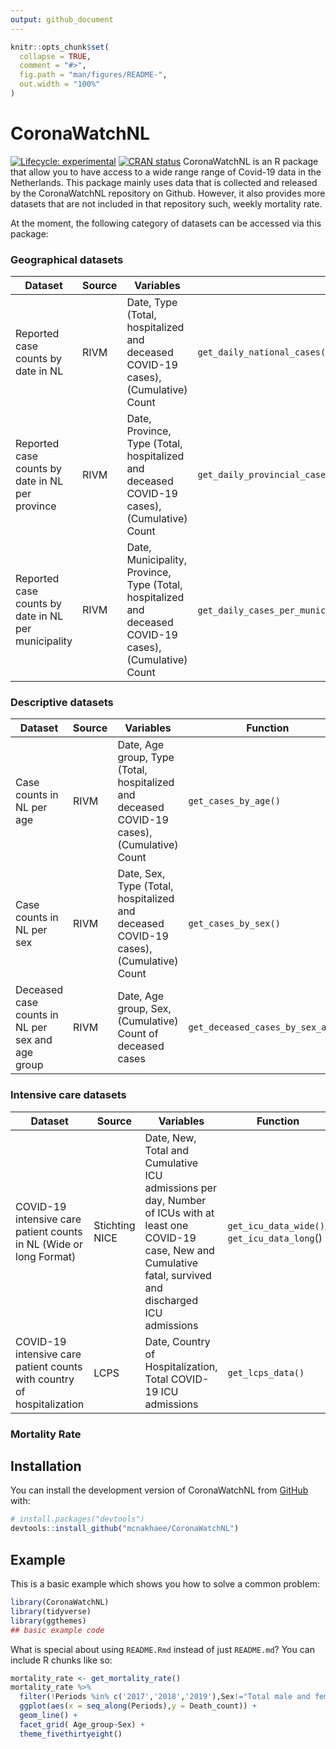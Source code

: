 ```yaml
---
output: github_document
---
```


<!-- README.md is generated from README.Rmd. Please edit that file -->

```r
knitr::opts_chunk$set(
  collapse = TRUE,
  comment = "#>",
  fig.path = "man/figures/README-",
  out.width = "100%"
)
```

# CoronaWatchNL

<!-- badges: start -->
[![Lifecycle: experimental](https://img.shields.io/badge/lifecycle-experimental-orange.svg)](https://www.tidyverse.org/lifecycle/#experimental)
[![CRAN status](https://www.r-pkg.org/badges/version/CoronaWatchNL)](https://CRAN.R-project.org/package=CoronaWatchNL)
<!-- badges: end -->
CoronaWatchNL is an R package that allow you to have access to a wide range range of Covid-19 data in the Netherlands. This package mainly uses data that is collected and released by the CoronaWatchNL repository on Github. However, it also provides more datasets that are not included in that repository such, weekly mortality rate.

At the moment, the following category of datasets can be accessed via this package:


### Geographical datasets



| Dataset                                             | Source | Variables                                                    | Function                                                     |
| --------------------------------------------------- | ------ | ------------------------------------------------------------ | ------------------------------------------------------------ |
| Reported case counts by date in NL                  | RIVM   | Date, Type (Total, hospitalized and deceased COVID-19 cases), (Cumulative) Count | `get_daily_national_cases()`                                 |
| Reported case counts by date in NL per province     | RIVM   | Date, Province, Type (Total, hospitalized and deceased COVID-19 cases), (Cumulative) Count | `get_daily_provincial_cases()`                               |
| Reported case counts by date in NL per municipality | RIVM   | Date, Municipality, Province, Type (Total, hospitalized and deceased COVID-19 cases), (Cumulative) Count | `get_daily_cases_per_municpality`()/`get_cumilative_cases_per_municpality()`### |

### Descriptive datasets



| Dataset                                          | Source | Variables                                                    | Function                          |
| ------------------------------------------------ | ------ | ------------------------------------------------------------ | --------------------------------- |
| Case counts in NL per age                        | RIVM   | Date, Age group, Type (Total, hospitalized and deceased COVID-19 cases), (Cumulative) Count | `get_cases_by_age()`              |
| Case counts in NL per sex                        | RIVM   | Date, Sex, Type (Total, hospitalized and deceased COVID-19 cases), (Cumulative) Count | `get_cases_by_sex()`              |
| Deceased case counts in NL per sex and age group | RIVM   | Date, Age group, Sex, (Cumulative) Count of deceased cases   | `get_deceased_cases_by_sex_age()` |



### Intensive care datasets

| Dataset                                                      | Source         | Variables                                                    | Function                                     |
| ------------------------------------------------------------ | -------------- | ------------------------------------------------------------ | -------------------------------------------- |
| COVID-19 intensive care patient counts in NL  (Wide or long Format) | Stichting NICE | Date, New, Total and Cumulative ICU admissions per day, Number of ICUs with at least one COVID-19 case, New and Cumulative fatal, survived and discharged ICU admissions | `get_icu_data_wide()`/ `get_icu_data_long`() |
| COVID-19 intensive care patient counts with country of hospitalization | LCPS           | Date, Country of Hospitalization, Total COVID-19 ICU admissions | `get_lcps_data()`                            |

### Mortality Rate







## Installation

You can install the development version of CoronaWatchNL from [GitHub](https://github.com/) with:


``` r
# install.packages("devtools")
devtools::install_github("mcnakhaee/CoronaWatchNL")
```
## Example

This is a basic example which shows you how to solve a common problem:

```r
library(CoronaWatchNL)
library(tidyverse)
library(ggthemes)
## basic example code
```

What is special about using `README.Rmd` instead of just `README.md`? You can include R chunks like so:

```r
mortality_rate <- get_mortality_rate()
mortality_rate %>% 
  filter(!Periods %in% c('2017','2018','2019'),Sex!="Total male and female") %>% 
  ggplot(aes(x = seq_along(Periods),y = Death_count)) +
  geom_line() +
  facet_grid( Age_group~Sex) +
  theme_fivethirtyeight()
```



